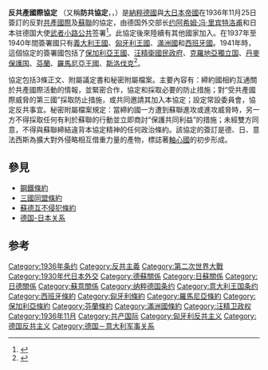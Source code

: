 {{expand language|1=en|page=|time=2019-09-08T15:18:38+00:00}}
{{Infobox Treaty|name=反共產國際協定|long_name=|image=Anti-Comintern_Pact_signing_1936.jpg|image_width=300px|caption=日本驻德大使{{link-ja|武者小路公共|武者小路公共}}与{{Link-en|德国外长|Foreign Minister of Germany}}[[约阿希姆·冯·里宾特洛甫|约阿希姆·冯·里宾特洛甫]]簽署反共產國際協定時的照片|type=[[公約|公約]]|date_drafted=1936年10月23日|date_signed=1936年11月25日|location_signed={{flag|Nazi Germany|name=德國}}[[柏林|柏林]]|date_sealed=|date_effective=|condition_effective=|date_expiration=|signatories={{plainlist|
最初簽署國
*{{flagcountry|Nazi Germany|name=德意志國}}（1936）
*{{flag|Empire of Japan}}（1936）
----
二戰前加入協定（但非最初簽署國）的國家
*{{flagcountry|Kingdom of Italy}}（1937）
*{{flagcountry|Kingdom of Hungary (1920–46)}}（1939）
*{{flag|Manchukuo}}（1939）
*{{flagcountry|Spanish State|1938}}（1939）
----
二戰中加入協定的國家
*{{flag|Finland}}（1941）
*{{flagcountry|Kingdom of Romania}}（1941）
*{{flagcountry|Kingdom of Bulgaria}}（1941）
*{{flag|Slovak Republic (1939–1945)|name=斯洛伐克国}}（1941）
*{{ROC-1940}}（1941）
*{{flag|Denmark|name=丹麥保護國政府}}（1941）
*{{flag|Independent State of Croatia|name=克羅埃西亞獨立國}}（1941）
}}|depositor=|languages=|website=|wikisource=|language=}}
{{二戰導火索}}'''反共產國際協定''' （又稱'''防共協定'''，{{lang-de|'''Antikominternpakt'''}}，{{lang-ja|'''防共協定'''}}）是[[納粹德國|納粹德國]]與[[大日本帝國|大日本帝國]]在1936年11月25日簽訂的反對[[共產國際|共產國際]]及[[蘇聯|蘇聯]]的協定，由德国外交部长[[约阿希姆·冯·里宾特洛甫|约阿希姆·冯·里宾特洛甫]]和日本驻德国大使[[武者小路公共|武者小路公共]]签署<ref>{{Cite book|title=Der Nationalsozialismus: Dokumente 1933-1945|last=|first=|publisher=Fischer Taschenbuch Verlag|year=1982|isbn=3596260841|editor-last=Hofer|editor-first=Walther|location=Frankfurt/Main|pages=|language=de|orig-year=1977}}</ref>{{Rp|188–189}}。此協定後來陸續有其他國家加入。在1937年至1940年間簽署國只有[[意大利王國_(1861年–1946年)|義大利王國]]、[[匈牙利王国_(1920–1946)|匈牙利王國]]、[[滿洲國|滿洲國]]和[[佛朗哥時期|西班牙國]]。1941年時，這個協定的簽署國包括了[[保加利亞王國|保加利亞王國]]、[[汪精衛政權|汪精衛國民政府]]、[[克羅地亞獨立国|克羅地亞獨立国]]、[[丹麥佔領時期|丹麥保護国]]、[[芬蘭|芬蘭]]、[[羅馬尼亞王國|羅馬尼亞王國]]、[[斯洛伐克共和國_(1939年－1945年)|斯洛伐克]]<ref>{{Cite book|title=The Encyclopedia of The United Nations and International Relations|last=Osmanczyk|first=Edmund J.|publisher=Taylor and Francis|year=1990|isbn=0850668336|edition=2nd|location=Bristol|pages=|orig-year=1985|url-access=registration|url=https://archive.org/details/encyclopediaofun00osmarich}}</ref>{{Rp|49}}。

協定包括3條正文、附屬議定書和秘密附屬檔案。主要內容有：締約國相約互通關於共產國際活動的情報，並緊密合作，協定和採取必要的防止措施；對“受共產國際威脅的第三國”採取防止措施，或共同邀請其加入本協定；設定常設委員會，協定反共事宜。秘密附屬檔案規定：當締約國一方遭到蘇聯進攻或進攻威脅時，另一方不得採取任何有利於蘇聯的行動並立即商討“保護共同利益”的措施；未經雙方同意，不得與蘇聯締結違背本協定精神的任何政治條約。該協定的簽訂是德、日、意法西斯為擴大對外侵略相互借重力量的產物，標誌著[[軸心國|軸心國]]的初步形成。

== 參見 ==
*[[鋼鐵條約|鋼鐵條約]]
*[[三國同盟條約|三國同盟條約]]
*[[蘇德互不侵犯條約|蘇德互不侵犯條約]]
*[[德国-日本关系|德国-日本关系]]

==参考==
<references/>

{{日本的條約}}
{{规范控制}}


[[Category:1936年条约|Category:1936年条约]]
[[Category:反共主義|Category:反共主義]]
[[Category:第二次世界大戰|Category:第二次世界大戰]]
[[Category:1930年代日本外交|Category:1930年代日本外交]]
[[Category:德蘇關係|Category:德蘇關係]]
[[Category:日蘇關係|Category:日蘇關係]]
[[Category:日德關係|Category:日德關係]]
[[Category:蘇意關係|Category:蘇意關係]]
[[Category:纳粹德国条约|Category:纳粹德国条约]]
[[Category:意大利王国条约|Category:意大利王国条约]]
[[Category:西班牙條約|Category:西班牙條約]]
[[Category:匈牙利條約|Category:匈牙利條約]]
[[Category:羅馬尼亞條約|Category:羅馬尼亞條約]]
[[Category:保加利亞條約|Category:保加利亞條約]]
[[Category:芬蘭條約|Category:芬蘭條約]]
[[Category:滿洲國條約|Category:滿洲國條約]]
[[Category:汪精卫政权|Category:汪精卫政权]]
[[Category:1936年11月|Category:1936年11月]]
[[Category:共产国际|Category:共产国际]]
[[Category:匈牙利反共主义|Category:匈牙利反共主义]]
[[Category:德国反共主义|Category:德国反共主义]]
[[Category:德国－意大利军事关系|Category:德国－意大利军事关系]]